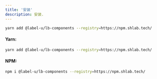 ```yaml
---
title: '安装'
description: 安装.
---
```


```bash
yarn add @label-u/lb-components --registry=https://npm.shlab.tech/
```

#### Yarn:

```bash
yarn add @label-u/lb-components --registry=https://npm.shlab.tech/
```

#### NPM:

```bash
npm i @label-u/lb-components --registry=https://npm.shlab.tech/
```
